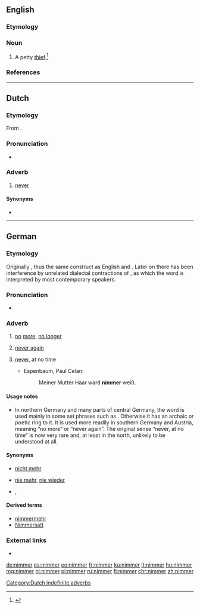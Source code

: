 ==English==

===Etymology===
{{suffix|nim|er|lang=en}}

===Noun===
{{en-noun}}

# A petty [[thief]].<ref>{{cite-book |title= Blacks Law Dictionary |edition=Abridged Eighth |author=Garner, Bryan A.
|year= 2005 |publisher=Thomson/West |isbn= 0314158634 |page= 880 |text=}}</ref>

===References===
<references/>

----

==Dutch==

===Etymology===
From {{prefix|n|immer|lang=nl}}.

===Pronunciation===
* {{audio|Nl-nimmer.ogg|Audio|lang=nl}}

===Adverb===
{{nl-adv}}

# [[never]]

====Synonyms====
* {{l|nl|nooit}}

[[Category:Dutch indefinite adverbs]]

----

==German==

===Etymology===
Originally {{prefix|n|immer|lang=de}}, thus the same construct as English {{term|ever|lang=en}} and {{term|never|lang=en}}. Later on there has been interference by unrelated dialectal contractions of {{term|nicht mehr|lang=de}}, as which the word is interpreted by most contemporary speakers.

===Pronunciation===
* {{IPA|/ˈnɪmɐ/|lang=de}}

===Adverb===
{{head|de|adverb}}

# {{context|regional|chiefly|southern Germany|Austria|lang=de}} [[no]] [[more]], [[no longer]]
# {{context|regional|chiefly|southern Germany|Austria|lang=de}} [[never again]]
# {{context|archaic|or|poetic|literary|lang=de}} [[never]], at no time
#* Espenbaum, Paul Celan:
#*: Meiner Mutter Haar ward '''nimmer''' weiß.

====Usage notes====
* In northern Germany and many parts of central Germany, the word is used mainly in some set phrases such as {{term|nie und nimmer||not by any means|lang=de}}. Otherwise it has an archaic or poetic ring to it. It is used more readily in southern Germany and Austria, meaning “no more” or “never again”. The original sense “never, at no time” is now very rare and, at least in the north, unlikely to be understood at all.

====Synonyms====
* {{sense|no more}} [[nicht mehr]]
* {{sense|never again}} [[nie mehr]], [[nie wieder]]
* {{sense|never}} {{l|de|nie}}, {{l|de|niemals}}

====Derived terms====
* [[nimmermehr]]
* [[Nimmersatt]]

===External links===
* {{R:Duden}}

[[de:nimmer]]
[[es:nimmer]]
[[eo:nimmer]]
[[fr:nimmer]]
[[ku:nimmer]]
[[lt:nimmer]]
[[hu:nimmer]]
[[mg:nimmer]]
[[nl:nimmer]]
[[pl:nimmer]]
[[ru:nimmer]]
[[fi:nimmer]]
[[chr:nimmer]]
[[zh:nimmer]]
